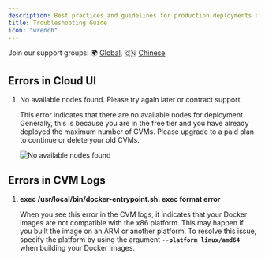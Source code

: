 ```yaml
---
description: Best practices and guidelines for production deployments on Phala Cloud.
title: Troubleshooting Guide
icon: "wrench"
---
```



Join our support groups: 🌍 [Global](https://t.me/+nbhjx1ADG9EyYmI9), 🇨🇳 [Chinese](https://t.me/+4PcAE9qTZ1kzM2M9)

## Errors in Cloud UI

1.  No available nodes found. Please try again later or contract support.

    This error indicates that there are no available nodes for deployment. Generally, this is because you are in the free tier and you have already deployed the maximum number of CVMs. Please upgrade to a paid plan to continue or delete your old CVMs.

    <Frame caption="No available nodes found error">
        <img src="../../images/error-no-available-nodes.png" alt="No available nodes found" />
    </Frame>

## Errors in CVM Logs

1.  **exec /usr/local/bin/docker-entrypoint.sh: exec format error**

    When you see this error in the CVM logs, it indicates that your Docker images are not compatible with the x86 platform. This may happen if you built the image on an ARM or another platform. To resolve this issue, specify the platform by using the argument **`--platform linux/amd64`** when building your Docker images.
